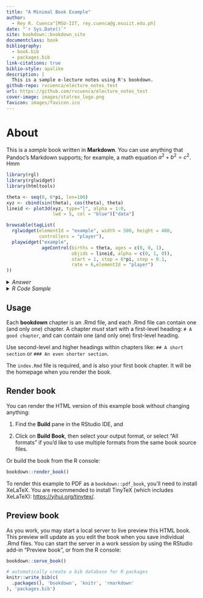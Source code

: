 ```yaml
--- 
title: "A Minimal Book Example"
author: 
  - Rey R. Cuenca^[MSU-IIT, rey.cuenca@g.msuiit.edu.ph]
date: "`r Sys.Date()`"
site: bookdown::bookdown_site
documentclass: book
bibliography: 
  - book.bib
  - packages.bib
link-citations: true
biblio-style: apalike
description: |
  This is a sample e-lecture notes using R's bookdown.
github-repo: rvcuenca/electure_notes_test
url: https://github.com/rvcuenca/electure_notes_test
cover-image: images/statrex_logo.png
favicon: images/favicon.ico
---
```


# About {-}

This is a _sample_ book written in **Markdown**. You can use anything that Pandoc's Markdown supports; for example, a math equation $a^2 + b^2 = c^2$. Hmm



<!-- ```{r} -->
<!-- library(leaflet) -->
<!-- orstationc <- read.csv("./data/orstationc.csv") -->
<!-- pal <- colorQuantile("YlOrRd", NULL, n = 8) -->
<!-- leaflet(data = orstationc) %>%  -->
<!--   addTiles() %>% -->
<!--   addCircleMarkers(color = ~pal(tann)) -->
<!-- ``` -->


<!-- ```{r} -->
<!-- library(dygraphs) -->
<!-- dygraph(nhtemp, main = "New Haven Temperatures") %>%  -->
<!--   dyRangeSelector(dateWindow = c("1920-01-01", "1960-01-01")) -->
<!-- ``` -->



<!-- ```{r} -->
<!-- library(ggplot2) -->
<!-- library(plotly) -->
<!-- p <- ggplot(data = diamonds, aes(x = cut, fill = clarity)) + -->
<!--             geom_bar(position = "dodge") -->
<!-- ggplotly(p) -->
<!-- ``` -->



<!-- ```{r} -->
<!-- library(rbokeh) -->
<!-- figure() %>% -->
<!--   ly_points(Sepal.Length, Sepal.Width, data = iris, -->
<!--     color = Species, glyph = Species, -->
<!--     hover = list(Sepal.Length, Sepal.Width)) -->
<!-- ``` -->

<!-- ```{r} -->
<!-- library(magrittr) -->
<!-- library(highcharter) -->
<!-- hchart(mtcars, "scatter", hcaes(wt, mpg, z = drat, color = hp)) %>% -->
<!--   hc_title(text = "Scatter chart with size and color") -->
<!-- ``` -->

<!-- ```{r} -->
<!-- library(visNetwork) -->
<!-- nodes <- data.frame(id = 1:6, title = paste("node", 1:6),  -->
<!--                     shape = c("dot", "square"), -->
<!--                     size = 10:15, color = c("blue", "red")) -->
<!-- edges <- data.frame(from = 1:5, to = c(5, 4, 6, 3, 3)) -->
<!-- visNetwork(nodes, edges) %>% -->
<!--   visOptions(highlightNearest = TRUE, nodesIdSelection = TRUE) -->
<!-- ``` -->



<!-- ```{r} -->
<!-- library(networkD3) -->
<!-- data(MisLinks, MisNodes) -->
<!-- forceNetwork(Links = MisLinks, Nodes = MisNodes, Source = "source", -->
<!--              Target = "target", Value = "value", NodeID = "name", -->
<!--              Group = "group", opacity = 0.4) -->
<!-- ``` -->



<!-- ```{r} -->
<!-- library(DT) -->
<!-- datatable(iris, options = list(pageLength = 5)) -->
<!-- ``` -->


<!-- ```{r} -->
<!-- library(threejs) -->
<!-- z <- seq(-10, 10, 0.01) -->
<!-- x <- cos(z) -->
<!-- y <- sin(z) -->
<!-- scatterplot3js(x,y,z, color=rainbow(length(z))) -->
<!-- ``` -->



```r
library(rgl)
library(rglwidget)
library(htmltools)

theta <- seq(0, 6*pi, len=100)
xyz <- cbind(sin(theta), cos(theta), theta)
lineid <- plot3d(xyz, type="l", alpha = 1:0, 
                 lwd = 5, col = "blue")["data"]

browsable(tagList(
  rglwidget(elementId = "example", width = 500, height = 400,
            controllers = "player"),
  playwidget("example", 
             ageControl(births = theta, ages = c(0, 0, 1),
                        objids = lineid, alpha = c(0, 1, 0)),
                        start = 1, stop = 6*pi, step = 0.1, 
                        rate = 6,elementId = "player")
))
```


\begin{equation}
  \chi^2
\end{equation}


<details>
 <summary><em>Answer</em></summary>

```tex
\begin{equation}
  \chi^2
\end{equation}
```
</details>


<details>
 <summary><em>R Code Sample</em></summary>

<p>
This is some code

```R
bookdown::serve_book()
myFun <- function() {
  x <- 1 + 1
  return(x)
}
```
and some mathematics

$$
  \int_{-\infty}^{\infty} 
    e^{-\frac{1}{2}z^2}\,\text{d}z
  =
  \sqrt{2\pi}
$$
</p>
</details>


## Usage {-}

Each **bookdown** chapter is an .Rmd file, and each .Rmd file can contain one (and only one) chapter. A chapter *must* start with a first-level heading: `# A good chapter`, and can contain one (and only one) first-level heading.

Use second-level and higher headings within chapters like: `## A short section` or `### An even shorter section`.

The `index.Rmd` file is required, and is also your first book chapter. It will be the homepage when you render the book.

## Render book {-}

You can render the HTML version of this example book without changing anything:

1. Find the **Build** pane in the RStudio IDE, and

1. Click on **Build Book**, then select your output format, or select "All formats" if you'd like to use multiple formats from the same book source files.

Or build the book from the R console:

```r
bookdown::render_book()
```

To render this example to PDF as a `bookdown::pdf_book`, you'll need to install XeLaTeX. You are recommended to install TinyTeX (which includes XeLaTeX): <https://yihui.org/tinytex/>.

## Preview book {-}

As you work, you may start a local server to live preview this HTML book. This preview will update as you edit the book when you save individual .Rmd files. You can start the server in a work session by using the RStudio add-in "Preview book", or from the R console:

```r
bookdown::serve_book()
```


```r
# automatically create a bib database for R packages
knitr::write_bib(c(
  .packages(), 'bookdown', 'knitr', 'rmarkdown'
), 'packages.bib')
```
